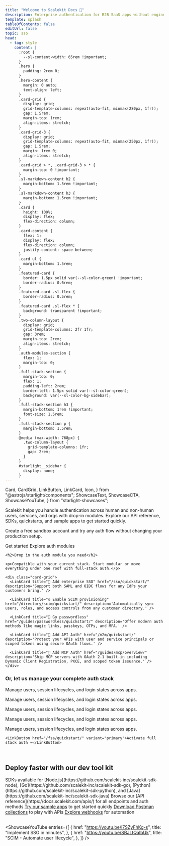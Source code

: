 ```yaml
---
title: "Welcome to Scalekit Docs 👋"
description: Enterprise authentication for B2B SaaS apps without engineering overhead
template: splash
tableOfContents: false
editUrl: false
topic: sso
head:
  - tag: style
    content: |
      :root {
        --sl-content-width: 65rem !important;
      }
      .hero {
        padding: 2rem 0;
      }
      .hero-content {
        margin: 0 auto;
        text-align: left;
      }
      .card-grid {
        display: grid;
        grid-template-columns: repeat(auto-fit, minmax(280px, 1fr));
        gap: 1.5rem;
        margin-top: 1rem;
        align-items: stretch;
      }
      .card-grid-3 {
        display: grid;
        grid-template-columns: repeat(auto-fit, minmax(250px, 1fr));
        gap: 1.5rem;
        margin: 1rem 0;
        align-items: stretch;
      }
      .card-grid > *, .card-grid-3 > * {
        margin-top: 0 !important;
      }
      .sl-markdown-content h2 {
        margin-bottom: 1.5rem !important;
      }
      .sl-markdown-content h3 {
        margin-bottom: 1.5rem !important;
      }
      .card {
        height: 100%;
        display: flex;
        flex-direction: column;
      }
      .card-content {
        flex: 1;
        display: flex;
        flex-direction: column;
        justify-content: space-between;
      }
      .card ul {
        margin-bottom: 1.5rem;
      }
      .featured-card {
        border: 1.5px solid var(--sl-color-green) !important;
        border-radius: 0.6rem;
      }
      .featured-card .sl-flex {
        border-radius: 0.5rem;
      }
      .featured-card .sl-flex * {
        background: transparent !important;
      }
      .two-column-layout {
        display: grid;
        grid-template-columns: 2fr 1fr;
        gap: 3rem;
        margin-top: 2rem;
        align-items: stretch;
      }
      .auth-modules-section {
        flex: 1;
        margin-top: 0;
      }
      .full-stack-section {
        margin-top: 0;
        flex: 1;
        padding-left: 2rem;
        border-left: 1.5px solid var(--sl-color-green);
        background: var(--sl-color-bg-sidebar);
      }
      .full-stack-section h3 {
        margin-bottom: 1rem !important;
        font-size: 1.5rem;
      }
      .full-stack-section p {
        margin-bottom: 1.5rem;
      }
      @media (max-width: 768px) {
        .two-column-layout {
          grid-template-columns: 1fr;
          gap: 2rem;
        }
      }
      #starlight__sidebar {
        display: none;
      }
---
```


  Card,
  CardGrid,
  LinkButton,
  LinkCard,
  Icon,
} from "@astrojs/starlight/components";
  ShowcaseText,
  ShowcaseCTA,
  ShowcaseYouTube,
} from "starlight-showcases";

<div class="hero-content">

Scalekit helps you handle authentication across human and non-human users, services, and orgs with drop-in modules. Explore our API reference, SDKs, quickstarts, and sample apps to get started quickly.

Create a free sandbox account and try any auth flow without changing your production setup.

<LinkButton href="https://app.scalekit.com/ws/signup" variant="primary">
  Get started
</LinkButton>

<LinkButton href="#auth-modules" variant="secondary">
  Explore auth modules
</LinkButton>

</div>

<div class="two-column-layout">
  <div class="auth-modules-section" id="auth-modules">

    <h2>Drop in the auth module you need</h2>

    <p>Compatible with your current stack. Start modular or move everything under one roof with full-stack auth.</p>

    <div class="card-grid">
      <LinkCard title="🔐 Add enterprise SSO" href="/sso/quickstart/" description='Support both SAML and OIDC flows for any IdPs your customers bring.' />

      <LinkCard title="⚙️ Enable SCIM provisioning" href="/directory/scim/quickstart/" description='Automatically sync users, roles, and access controls from any customer directory.' />

      <LinkCard title="🔑 Go passwordless" href="/guides/passwordless/quickstart/" description='Offer modern auth methods like magic links, passkeys, OTPs, and MFA.' />

      <LinkCard title="🔗 Add API Auth" href="/m2m/quickstart/" description='Protect your APIs with user and service principals or scoped tokens using secure OAuth flows.' />

      <LinkCard title="🔧 Add MCP Auth" href="/guides/mcp/overview/" description='Ship MCP servers with OAuth 2.1 built-in including Dynamic Client Registration, PKCE, and scoped token issuance.' />
    </div>

  </div>

  <div class="full-stack-section">
    <h3>Or, let us manage your complete auth stack</h3>
    <p>Manage users, session lifecycles, and login states across apps.</p>
    <p>Manage users, session lifecycles, and login states across apps.</p>
    <p>Manage users, session lifecycles, and login states across apps.</p>
    <p>Manage users, session lifecycles, and login states across apps.</p>
    <p>Manage users, session lifecycles, and login states across apps.</p>

    <LinkButton href="/fsa/quickstart/" variant="primary">Activate full stack auth →</LinkButton>

  </div>
</div>

<br />

## Deploy faster with our dev tool kit

<div class="card-grid">

<Card title="SDKs & APIs">
  <SimpleList>
    <CheckItem iconName="seti:webpack">
      SDKs available for [Node.js](https://github.com/scalekit-inc/scalekit-sdk-node), [Go](https://github.com/scalekit-inc/scalekit-sdk-go), [Python](https://github.com/scalekit-inc/scalekit-sdk-python), and [Java](https://github.com/scalekit-inc/scalekit-sdk-java)
    </CheckItem>
    <CheckItem iconName="seti:pipeline">
      Browse our [API reference](https://docs.scalekit.com/apis/) for all endpoints and auth methods
    </CheckItem>
  </SimpleList>
</Card>

<Card title="Build faster">
  <SimpleList>
    <CheckItem iconName="github">
      <a href="https://github.com/orgs/scalekit-developers/repositories">Try our sample apps</a> to get started quickly
    </CheckItem>
    <CheckItem iconName="document">
      <a href="https://github.com/scalekit-developers/api-collections">Download Postman collections</a> to play with APIs
    </CheckItem>
    <CheckItem iconName="setting">
      <a href="https://docs.scalekit.com/reference/webhooks/directory-events/">Explore webhooks</a> for automation
    </CheckItem>
  </SimpleList>
</Card>

</div>

<br />

<ShowcaseYouTube
  entries={[
    {
      href: "https://youtu.be/I7SZyFhKg-s",
      title: "Implement SSO in minutes",
    },
    {
      href: "https://youtu.be/SBJLtQaIbUk",
      title: "SCIM - Automate user lifecycle",
    },
  ]}
/>

<br />

<Footer />
